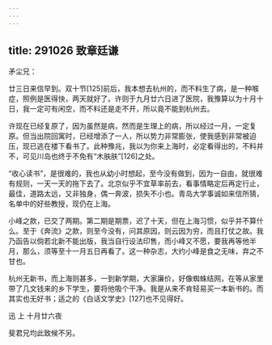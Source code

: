 ```yaml
---
---
---
```

title: 291026 致章廷谦
---




矛尘兄：

廿三日来信早到。双十节[125]前后，我本想去杭州的，而不料生了病，是一种喉症，照例是医得快，两天就好了。许则于九月廿六日进了医院，我豫算以为十月十日，我一定可有闲空，而不料还是走不开，所以竟不能到杭州去。

许现在已经复原了，因为虽然是病，然而是生理上的病，所以经过一月，一定复原。但当出院回寓时，已经增添了一人，所以势力非常膨张，使我感到非常被迫压，现已逃在楼下看书了。此种豫兆，我以为你来上海时，必定看得出的，不料并不，可见川岛也终于不免有“木肤肤”[126]之处。

“收心读书”，是很难的，我也从幼小时想起，至今没有做到，因为一自由，就很难有规则，一天一天的拖下去了。北京似乎不宜草率前去，看事情略定后再定行止，最佳，道路太远，又非独身，偶一奔波，损失不小也。青岛大学事诚如来信所猜，名单中的好些教授，现仍在上海。

小峰之款，已交了两期。第二期是期票，迟了十天，但在上海习惯，似乎并不算什么。至于《奔流》之款，则至今没有，问其原因，则云因为穷，而且打仗之故。我乃函告以倘若北新不能出版，我当自行设法印售，而小峰又不愿，要我再等他半月，那么，须等至十一月五日再看了。这一种杂志，大约小峰是食之无味，弃之不甘也。

杭州无新书，而上海则甚多，一到新学期，大家廉价，好像蜘蛛结网，在等从家里带了几文钱来的乡下学生，要将他吸个干净。我是从来不肯轻易买一本新书的。而其实也无好书；适之的《白话文学史》[127]也不见得好。

迅 上 十月廿六夜

斐君兄均此致候不另。